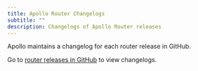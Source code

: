 ```yaml
---
title: Apollo Router Changelogs
subtitle: ""
description: Changelogs of Apollo Router releases
---
```


Apollo maintains a changelog for each router release in GitHub. 

Go to [router releases in GitHub](https://github.com/apollographql/router/releases) to view changelogs.
